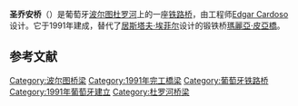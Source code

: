 {{expand language|pt|date=2015年1月}}
{{unreferenced|date=2015年1月}}
{{Infobox bridge
| bridge_name      = 圣乔安桥
| native_name      = Ponte de São João
| native_name_lang = pt
| image            = Ponte S. Joao - Porto.JPG
| image_size       = 300px
| alt              = 
| caption          = 
| official_name    = 
| other_name       = 
| carries          = 铁路
| crosses          = [[杜罗河|杜罗河]] 
| locale           = {{flag|Portugal}}[[波尔图|波尔图]]
| owner            = 
| maint            = 
| architect        = [[Edgar_Cardoso|Edgar Cardoso]] 
| designer         = 
| engineering      = 
| design           = 
| material         =  
| length           = {{convert|1140|m|ft|abbr=on}}
| width            = 
| height           = 
| mainspan         = 
| spans            =  
| load             = 
| clearance        = 
| below            = 
 
| builder          = 
| fabricator       = 
| begin            = 
| complete         = 1991年
| cost             = 
| open             = 
| inaugurated      = 1991年6月24日

| traffic          = 
| preceded         = 
| followed         = 
| heritage         = 
| closed           =
| replaces         =
| coordinates      = 
| lat              = 
| long             = 
| references       = 
| extra            = 
}}
'''圣乔安桥'''（{{lang-pt|'''Ponte de São João'''}}）是葡萄牙[[波尔图|波尔图]][[杜罗河|杜罗河]]上的一座[[铁路桥|铁路桥]]，由工程师[[Edgar_Cardoso|Edgar Cardoso]]设计。它于1991年建成，替代了[[居斯塔夫·埃菲尔|居斯塔夫·埃菲尔]]设计的锻铁桥[[瑪麗亞·皮亞橋|瑪麗亞·皮亞橋]]。

==参考文献==
{{Reflist}}

{{coord|41|08|20|N|8|35|43|W|region:PT_source:kolossus-ptwiki|display=title}}

{{DEFAULTSORT:Ponte de Sao Joao}}
[[Category:波尔图桥梁|Category:波尔图桥梁]]
[[Category:1991年完工橋梁|Category:1991年完工橋梁]]
[[Category:葡萄牙铁路桥|Category:葡萄牙铁路桥]]
[[Category:1991年葡萄牙建立|Category:1991年葡萄牙建立]]
[[Category:杜罗河桥梁|Category:杜罗河桥梁]]